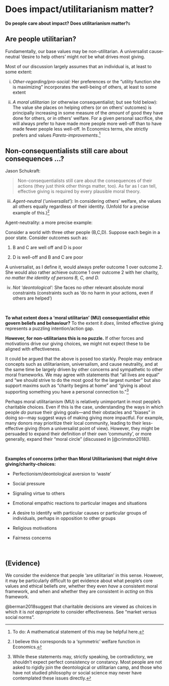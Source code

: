 # Does impact/utilitarianism matter? {#doesimpactmatter}

**Do people care about impact? Does utilitarianism matter?**s

## Are people utilitarian? {#are_we_util}

Fundamentally, our base values may be non-utilitarian. A universalist cause-neutral 'desire to help others' might *not* be what drives most giving.

Most of our discussion largely assumes that an individual is, at least to some extent:

i.  *Other-regarding/pro-social:* Her preferences or the "utility function she is maximizing" incorporates the well-being of others, at least to some extent

ii. *A moral utilitarian* (or otherwise consequentialist; but see fold below): The value she places on helping others (or on others' outcomes) is principally increasing in some measure of the *amount* of good they have done for others, or in others' welfare. For a given personal sacrifice, she will always prefer to have made more people more well-off than to have made fewer people less well-off. In Economics terms, she strictly prefers and values *Pareto-improvements*.[^doesimpactmatter-1]

::: {.callout-note collapse="true"}

## Non-consequentialists still care about consequences ...?

Jason Schukraft: 

> Non-consequentialists still care about the consequences of their actions (they just think other things matter, too). As far as I can tell, effective giving is required by every plausible moral theory.

:::

iii. *Agent-neutral* ('*universalist*'): In considering others' welfare, she values all others equally regardless of their identity. (Unfold for a precise example of this.)[^doesimpactmatter-2]

[^doesimpactmatter-1]: To do: A mathematical statement of this may be helpful here.

[^doesimpactmatter-2]: I believe this corresponds to a 'symmetric' welfare function in Economics.

::: {.callout-note collapse="true"}
Agent-neutrality: a more precise example:

Consider a world with three other people (B,C,D). Suppose each begin in a poor state. Consider outcomes such as:

1.  B and C are well off and D is poor

2.  D is well-off and B and C are poor

A universalist, as I define it, would always prefer outcome 1 over outcome 2. She would also rather achieve outcome 1 over outcome 2 with her charity, *no matter the identity of persons B, C, and D.*
:::

iv. *Not 'deontological':* She faces no other relevant absolute moral constraints (constraints such as 'do no harm in your actions, even if others are helped')

\

**To what extent does a 'moral utilitarian' (MU) consequentialist ethic govern beliefs and behaviour?** To the extent it *does*, limited effective giving represents a puzzling intention/action gap.

**However, for non-utilitarians this is no puzzle.** If other forces and motivations drive our giving choices, we might not expect these to be aligned with effectiveness.

It could be argued that the above is posed too starkly. People may embrace concepts such as utilitarianism, universalism, and cause neutrality, and at the same time be largely driven by other concerns and sympathetic to other moral frameworks. We may agree with statements that "all lives are equal" and "we should strive to do the most good for the largest number" but also support maxims such as "charity begins at home" and "giving is about supporting something you have a personal connection to."[^doesimpactmatter-3]

[^doesimpactmatter-3]: While these statements may, strictly speaking, be contradictory, we shouldn't expect perfect consistency or constancy. Most people are not asked to rigidly join the deontological or utilitarian camp, and those who have not studied philosophy or social science may never have contemplated these issues directly.

<!-- TODO: Citations here; I recall having seen evidence  and argumentation suggesting that people are far from consistently in one camp or another -->

Perhaps moral utilitarianism (MU) is relatively unimportant in most people's charitable choices. Even if this is the case, understanding the ways in which people *do* pursue their giving goals---and their obstacles and "biases" in doing so---may suggest ways of making giving more impactful. For example, many donors may prioritize their local community, leading to their less-effective giving (from a universalist point of view). However, they might be persuaded to expand their definition of their own 'community', or more generally, expand their "moral circle" (discussed in [@crimston2018]).

<!-- Even if this is the case, specific campaigns, tools, and fundraising approaches may still help align their parochial, self-interested, or reputation-seeking values and intentions with more effective giving. -->

\

::: {.alert .alert-secondary}
**Examples of concerns (other than Moral Utilitarianism) that might drive giving/charity-choices:**

-   Perfectionism/deontological aversion to 'waste'

-   Social pressure

-   Signaling virtue to others

-   Emotional empathic reactions to particular images and situations

-   A desire to identify with particular causes or particular groups of individuals, perhaps in opposition to other groups

-   Religious motivations

-   Fairness concerns
:::

\

## (Evidence)

We consider the evidence that people 'are utilitarian' in this sense. However, it may be particularly difficult to get evidence about what people's core values and ethical beliefs *are*, whether they even *have* a consistent moral framework, and when and whether they are consistent in *acting* on this framework.

@berman2018suggest that charitable decisions are viewed as choices in which it is *not appropriate* to consider effectiveness. See "market versus social norms".
